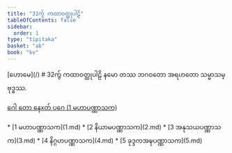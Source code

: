 ```yaml
---
title: "32ကွ် ကထာဝတ္ထုပါဠိ"
tableOfContents: false
sidebar:
  order: 1
type: "tipitaka"
basket: "ab"
book: "kv"
---
```



<Paragraph type="center" book="kv">
[ဟောမေ](/)
</Paragraph>

<Paragraph type="center" book="kv">
# 32ကွ် ကထာဝတ္ထုပါဠိ
</Paragraph>

<Paragraph number="1" type="center" book="kv">
နမော တဿ ဘဂဝတော အရဟတော သမ္မာသမ္ဗုဒ္ဓဿ.

[ဂေါ တော နေxတ် ပဂေ (1 မဟာပဏ္ဏာသက)](1.md)



</Paragraph>

<TableOfContents book="kv" section="32">
* [1 မဟာပဏ္ဏာသက](1.md)
* [2 နိယာမပဏ္ဏာသက](2.md)
* [3 အနုသယပဏ္ဏာသက](3.md)
* [4 နိဂ္ဂဟပဏ္ဏာသက](4.md)
* [5 ခုဒ္ဒကအဍ္ဎပဏ္ဏာသက](5.md)
</TableOfContents>
